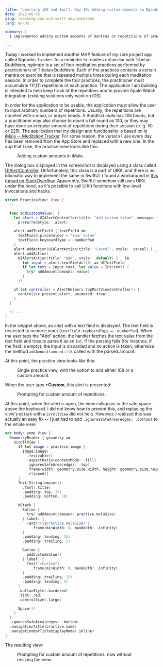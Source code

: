 ```yaml
---
title: "Learning iOS and Swift. Day 19: Adding custom amounts in Ngöndro Tracker"
date: 2022-06-06
slug: learning-ios-and-swift-day-nineteen
lang: en-US

summary: |
  I implemented adding custom amounts of mantras or repetitions of practices to the Ngöndro Tracker using a wrapper for `UIAlertController`.

---
```


Today I worked to implement another MVP feature of my side project app called Ngöndro Tracker.
As a reminder to readers unfamiliar with Tibetan Buddhism, _ngöndro_ is a set of four meditation practices performed by practicioners of Tibetan Buddhism.
Each of the practices contains a certain mantra or exercise that is repeated multiple times during each meditation session.
In order to complete the four practices, the practitioner must accumulate 111,111 repetitions of each practice.
The application I am building is intended to help keep track of the repetitons _and_ to provide Apple Watch integration (existing solutions only work on iOS).

In order for the application to be usable, the application must allow the user to input arbitrary numbers of repetitions. Usually, the repetitions are counted with a _mala_, or prayer beads.
A Buddhist _mala_ has 108 beads, but a practitioner may also choose to count a full round as 100, or they may have done an irregular amount of repetitions during their session (e. g. 50 or 225).
The application that my design and functionality is based on is [iMala -- Meditation Tracker](https://apps.apple.com/pl/app/imala-meditation-counter/id1624975647).
For some reason, the version I use every day has been removed from the App Store and replaced with a new one.
In the app that I use, the practice view looks like this:

<Figure src="/images/ios-19/imala.webp">Adding custom amounts in iMala.</Figure>

The dialog box displayed in the screenshot is displayed using a class called [UIAlertController](https://developer.apple.com/documentation/uikit/uialertcontroller).
Unfortunately, this class is a part of UIKit, and there is no idiomatic way to implement the same in SwiftUI.
I found a workaround in [this thread on StackOverflow](https://stackoverflow.com/questions/56726663/how-to-add-a-textfield-to-alert-in-swiftui).
Apparently, SwiftUI somehow still uses UIKit under the hood, so it's possible to call UIKit functions with low-level invocations and hacks.

```swift
struct PracticeView: View {
  // ...

  func addCustomValue() {
    let alert = UIAlertController(title: "Add custom value", message: "",
      preferredStyle: .alert)

    alert.addTextField { textField in
      textField.placeholder = "Your value"
      textField.keyboardType = .numberPad
    }
    alert.addAction(UIAlertAction(title: "Cancel", style: .cancel) { _ in })
    alert.addAction(
      UIAlertAction(title: "Add", style: .default) { _ in
        let input = alert.textFields![0] as UITextField
        if let text = input.text, let value = Int(text) {
          try? addAmount(amount: value)
        }
      })

    if let controller = AlertHelpers.topMostViewController() {
      controller.present(alert, animated: true)
    }
  }

  // ...
}
```

In the snippet above, an alert with a text field is displayed. The text field is restricted to numeric input (`textField.keyboardType = .numberPad`).
When the user taps the "Add" action, the handler fetches the text value from the text field and tries to parse it as an `Int`. If the parsing fails (for instance, if the field is empty), the input is discarded and no action is taken, otherwise the method `addAmount(amount:)` is called with the parsed amount.

At this point, the practice view looks like this:

<Figure src="/images/ios-19/practice-view.webp" darkSrc="/images/ios-19/practice-view-dark.webp">Single practice view, with the option to add either 108 or a custom amount.</Figure>

When the user taps **+Custom**, this alert is presented:

<Figure src="/images/ios-19/custom-amount-alert.webp" darkSrc="/images/ios-19/custom-amount-alert-dark.webp">Prompting for custom amount of repetitions.</Figure>

At this point, when the alert is open, the view collapses to the safe space above the keyboard.
I did not know how to prevent this, and replacing the view's `HStack` with a `ScrollView` did not help.
However, I realized this was actually an easy fix -- I just had to add `.ignoresSafeArea(edges: .bottom)` to the whole view:

```swift
var body: some View {
  GeometryReader { geometry in
    ScrollView {
      if let image = practice.image {
        Image(image)
          .resizable()
          .aspectRatio(contentMode: .fill)
          .ignoresSafeArea(edges: .top)
          .frame(width: geometry.size.width, height: geometry.size.height * 0.5)
          .clipped()
      }
      Text(String(amount))
        .font(.title)
        .padding(.top, 15)
        .padding(.bottom, 10)

      HStack {
        Button {
          try? addAmount(amount: practice.malaSize)
        } label: {
          Text("+\(practice.malaSize)")
            .frame(minWidth: 0, maxWidth: .infinity)
        }
        .padding(.leading, 15)
        .padding(.trailing, 5)

        Button {
          addCustomValue()
        } label: {
          Text("+Custom")
            .frame(minWidth: 0, maxWidth: .infinity)
        }
        .padding(.trailing, 15)
        .padding(.leading, 5)
      }
      .buttonStyle(.bordered)
      .tint(.red)
      .controlSize(.large)

      Spacer()
    }
  }
  .ignoresSafeArea(edges: .bottom)
  .navigationTitle(practice.name)
  .navigationBarTitleDisplayMode(.inline)
}
```

The resulting view:

<Figure src="/images/ios-19/custom-amount-ignores-safe.webp" darkSrc="/images/ios-19/custom-amount-ignores-safe-dark.webp">Prompting for custom amount of repetitions, now without resizing the view.</Figure>
